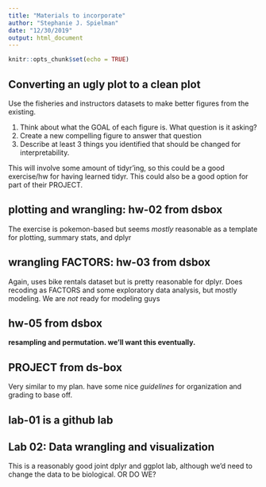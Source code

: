 ```yaml
---
title: "Materials to incorporate"
author: "Stephanie J. Spielman"
date: "12/30/2019"
output: html_document
---
```


```r
knitr::opts_chunk$set(echo = TRUE)
```

## Converting an ugly plot to a clean plot

Use the fisheries and instructors datasets to make better figures from the existing.

1. Think about what the GOAL of each figure is. What question is it asking?
2. Create a new compelling figure to answer that question
3. Describe at least 3 things you identified that should be changed for interpretability.

This will involve some amount of tidyr'ing, so this could be a good exercise/hw for having learned tidyr.
This could also be a good option for part of their PROJECT.

## plotting and wrangling: hw-02 from dsbox

The exercise is pokemon-based but seems _mostly_ reasonable as a template for plotting, summary stats, and dplyr

## wrangling FACTORS: hw-03 from dsbox

Again, uses bike rentals dataset but is pretty reasonable for dplyr. Does recoding as FACTORS and some exploratory data analysis, but mostly modeling. We are _not_ ready for modeling guys

## hw-05 from dsbox

**resampling and permutation. we'll want this eventually.**

## PROJECT from ds-box

Very similar to my plan. have some nice _guidelines_ for organization and grading to base off.


## lab-01 is a github lab

## Lab 02: Data wrangling and visualization  

This is a reasonably good joint dplyr and ggplot lab, although we'd need to change the data to be biological.
OR DO WE?